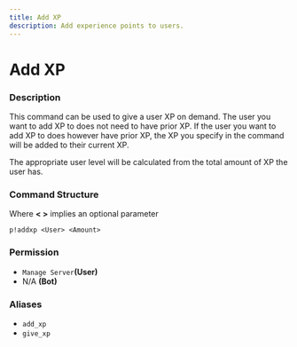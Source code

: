 ```yaml
---
title: Add XP
description: Add experience points to users.
---
```


# Add XP
### Description

This command can be used to give a user XP on demand. The user you want to add XP to does not need to have prior XP. If the user you want to add XP to does however have prior XP, the XP you specify in the command will be added to their current XP.

The appropriate user level will be calculated from the total amount of XP the user has.

### Command Structure

Where **&lt; &gt;** implies an optional parameter

```text
p!addxp <User> <Amount>
```

### **Permission**

* `Manage Server`**\(User\)**
* N/A **\(Bot\)**

### Aliases

* `add_xp`
* `give_xp`


